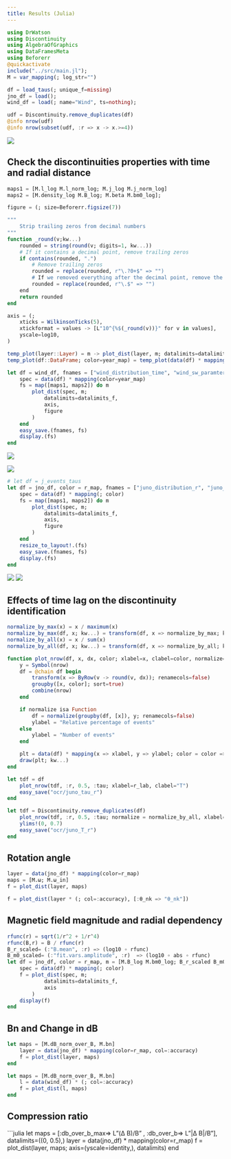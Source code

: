 ```yaml
---
title: Results (Julia)
---
```


```julia
using DrWatson
using Discontinuity
using AlgebraOfGraphics
using DataFramesMeta
using Beforerr
@quickactivate
include("../src/main.jl");
M = var_mapping(; log_str="")

```

```julia
df = load_taus(; unique_f=missing)
jno_df = load();
wind_df = load(; name="Wind", ts=nothing);
```

```julia
udf = Discontinuity.remove_duplicates(df)
@info nrow(udf)
@info nrow(subset(udf, :r => x -> x.>=4))
```

![](./02_waiting_time.ipynb)

## Check the discontinuities properties with time and radial distance

```julia
maps1 = [M.l_log M.l_norm_log; M.j_log M.j_norm_log]
maps2 = [M.density_log M.B_log; M.beta M.bm0_log];
```

```julia
figure = (; size=Beforerr.figsize(7))

"""
    Strip trailing zeros from decimal numbers
"""
function _round(v;kw...)
    rounded = string(round(v; digits=1, kw...))
    # If it contains a decimal point, remove trailing zeros
    if contains(rounded, ".")
        # Remove trailing zeros
        rounded = replace(rounded, r"\.?0+$" => "")
        # If we removed everything after the decimal point, remove the decimal point too
        rounded = replace(rounded, r"\.$" => "")
    end
    return rounded
end

axis = (; 
    xticks = WilkinsonTicks(5),
    xtickformat = values -> [L"10^{%$(_round(v))}" for v in values],
    yscale=log10,
)
```

```julia
temp_plot(layer::Layer) = m -> plot_dist(layer, m; datalimits=datalimits_f)
temp_plot(df::DataFrame; color=year_map) = temp_plot(data(df) * mapping(color=color))

let df = wind_df, fnames = ["wind_distribution_time", "wind_sw_paramters"]
    spec = data(df) * mapping(color=year_map)
    fs = map([maps1, maps2]) do m
        plot_dist(spec, m; 
            datalimits=datalimits_f,
            axis,
            figure
        )
    end
    easy_save.(fnames, fs)
    display.(fs)
end
```

![](../figures/wind_distribution_time.png)

![](../figures/wind_sw_paramters.png)

```julia
# let df = j_events_taus
let df = jno_df, color = r_map, fnames = ["juno_distribution_r", "juno_sw_paramters"]
    spec = data(df) * mapping(; color)
    fs = map([maps1, maps2]) do m
        plot_dist(spec, m; 
            datalimits=datalimits_f,
            axis,
            figure
        )
    end
    resize_to_layout!.(fs)
    easy_save.(fnames, fs)
    display.(fs)
end
```

![](../figures/juno_distribution_r.png)
![](../figures/juno_sw_paramters.png)

## Effects of time lag on the discontinuity identification

```julia
normalize_by_max(x) = x / maximum(x)
normalize_by_max(df, x; kw...) = transform(df, x => normalize_by_max; kw...)
normalize_by_all(x) = x / sum(x)
normalize_by_all(df, x; kw...) = transform(df, x => normalize_by_all; kw...)

function plot_nrow(df, x, dx, color; xlabel=x, clabel=color, normalize=normalize_by_max, plottype=Stairs, kw...)
    y = Symbol(nrow)
    df = @chain df begin
        transform(x => ByRow(v -> round(v, dx)); renamecols=false)
        groupby([x, color]; sort=true)
        combine(nrow)
    end

    if normalize isa Function
        df = normalize(groupby(df, [x]), y; renamecols=false)
        ylabel = "Relative percentage of events"
    else
        ylabel = "Number of events"
    end

    plt = data(df) * mapping(x => xlabel, y => ylabel; color = color => clabel) * visual(plottype)
    draw(plt; kw...)
end

let tdf = df
    plot_nrow(tdf, :r, 0.5, :tau; xlabel=r_lab, clabel="T")
    easy_save("ocr/juno_tau_r")
end

let tdf = Discontinuity.remove_duplicates(df)
    plot_nrow(tdf, :r, 0.5, :tau; normalize = normalize_by_all, xlabel=r_lab, clabel="T")
    ylims!(0, 0.7)
    easy_save("ocr/juno_T_r")
end
```

## Rotation angle

```julia
layer = data(jno_df) * mapping(color=r_map)
maps = [M.ω; M.ω_in]
f = plot_dist(layer, maps)
```


```julia
f = plot_dist(layer * (; col=:accuracy), [:θ_nk => "θ_nk"])
```

## Magnetic field magnitude and radial dependency

```julia
rfunc(r) = sqrt(1/r^2 + 1/r^4)
rfunc(B,r) = B / rfunc(r)
B_r_scaled= (:"B.mean", :r) => (log10 ∘ rfunc)
B_m0_scaled= (:"fit.vars.amplitude", :r)  => (log10 ∘ abs ∘ rfunc)
let df = jno_df, color = r_map, m = [M.B_log M.bm0_log; B_r_scaled B_m0_scaled]
    spec = data(df) * mapping(; color)
    f = plot_dist(spec, m; 
            datalimits=datalimits_f,
            axis
        )
    display(f)
end
```

## Bn and Change in dB

```julia
let maps = [M.dB_norm_over_B, M.bn]
    layer = data(jno_df) * mapping(color=r_map, col=:accuracy)
    f = plot_dist(layer, maps)
end
```


```julia
let maps = [M.dB_norm_over_B, M.bn]
    l = data(wind_df) * (; col=:accuracy)
    f = plot_dist(l, maps)
end
```


## Compression ratio

```julia
let maps = [:db_over_b_max=> L"\max(Δ B)/B" , :db_over_b=> L"|Δ B|/B"], datalimits=((0, 0.5),)
    layer = data(jno_df) * mapping(color=r_map)
    f = plot_dist(layer, maps; axis=(yscale=identity,), datalimits)
end